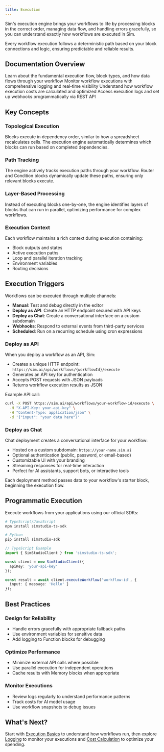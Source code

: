 ```yaml
---
title: Execution
---
```



Sim's execution engine brings your workflows to life by processing blocks in the correct order, managing data flow, and handling errors gracefully, so you can understand exactly how workflows are executed in Sim.

<Callout type="info">
  Every workflow execution follows a deterministic path based on your block connections and logic, ensuring predictable and reliable results.
</Callout>

## Documentation Overview

<Cards>
  <Card title="Execution Basics" href="/execution/basics">
    Learn about the fundamental execution flow, block types, and how data flows through your
    workflow
  </Card>

  <Card title="Logging" href="/execution/logging">
    Monitor workflow executions with comprehensive logging and real-time visibility
  </Card>
  
  <Card title="Cost Calculation" href="/execution/costs">
    Understand how workflow execution costs are calculated and optimized
  </Card>
  
  <Card title="External API" href="/execution/api">
    Access execution logs and set up webhooks programmatically via REST API
  </Card>
</Cards>

## Key Concepts

### Topological Execution
Blocks execute in dependency order, similar to how a spreadsheet recalculates cells. The execution engine automatically determines which blocks can run based on completed dependencies.

### Path Tracking
The engine actively tracks execution paths through your workflow. Router and Condition blocks dynamically update these paths, ensuring only relevant blocks execute.

### Layer-Based Processing
Instead of executing blocks one-by-one, the engine identifies layers of blocks that can run in parallel, optimizing performance for complex workflows.

### Execution Context
Each workflow maintains a rich context during execution containing:
- Block outputs and states
- Active execution paths
- Loop and parallel iteration tracking
- Environment variables
- Routing decisions

## Execution Triggers

Workflows can be executed through multiple channels:

- **Manual**: Test and debug directly in the editor
- **Deploy as API**: Create an HTTP endpoint secured with API keys
- **Deploy as Chat**: Create a conversational interface on a custom subdomain
- **Webhooks**: Respond to external events from third-party services
- **Scheduled**: Run on a recurring schedule using cron expressions

### Deploy as API

When you deploy a workflow as an API, Sim:
- Creates a unique HTTP endpoint: `https://sim.ai/api/workflows/{workflowId}/execute`
- Generates an API key for authentication
- Accepts POST requests with JSON payloads
- Returns workflow execution results as JSON

Example API call:
```bash
curl -X POST https://sim.ai/api/workflows/your-workflow-id/execute \
  -H "X-API-Key: your-api-key" \
  -H "Content-Type: application/json" \
  -d '{"input": "your data here"}'
```

### Deploy as Chat

Chat deployment creates a conversational interface for your workflow:
- Hosted on a custom subdomain: `https://your-name.sim.ai`
- Optional authentication (public, password, or email-based)
- Customizable UI with your branding
- Streaming responses for real-time interaction
- Perfect for AI assistants, support bots, or interactive tools

Each deployment method passes data to your workflow's starter block, beginning the execution flow.

## Programmatic Execution

Execute workflows from your applications using our official SDKs:

```bash
# TypeScript/JavaScript
npm install simstudio-ts-sdk

# Python
pip install simstudio-sdk
```

```typescript
// TypeScript Example
import { SimStudioClient } from 'simstudio-ts-sdk';

const client = new SimStudioClient({ 
  apiKey: 'your-api-key' 
});

const result = await client.executeWorkflow('workflow-id', {
  input: { message: 'Hello' }
});
```

## Best Practices

### Design for Reliability
- Handle errors gracefully with appropriate fallback paths
- Use environment variables for sensitive data
- Add logging to Function blocks for debugging

### Optimize Performance
- Minimize external API calls where possible
- Use parallel execution for independent operations
- Cache results with Memory blocks when appropriate

### Monitor Executions
- Review logs regularly to understand performance patterns
- Track costs for AI model usage
- Use workflow snapshots to debug issues

## What's Next?

Start with [Execution Basics](/execution/basics) to understand how workflows run, then explore [Logging](/execution/logging) to monitor your executions and [Cost Calculation](/execution/costs) to optimize your spending.
